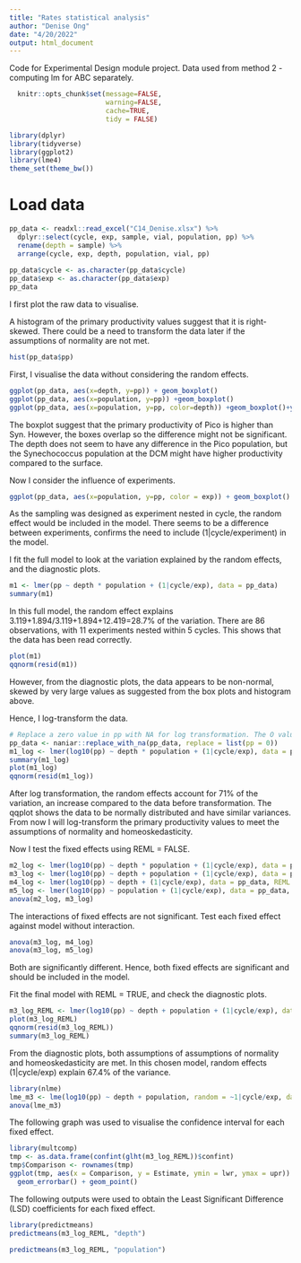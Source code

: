 ```yaml
---
title: "Rates statistical analysis"
author: "Denise Ong"
date: "4/20/2022"
output: html_document
---
```


Code for Experimental Design module project. Data used from method 2 - computing lm for ABC separately.
```r
  knitr::opts_chunk$set(message=FALSE,
                        warning=FALSE,
                        cache=TRUE,
                        tidy = FALSE)
```

```r
library(dplyr)
library(tidyverse)
library(ggplot2)
library(lme4)
theme_set(theme_bw())
```

# Load data
```r
pp_data <- readxl::read_excel("C14_Denise.xlsx") %>%
  dplyr::select(cycle, exp, sample, vial, population, pp) %>%
  rename(depth = sample) %>%
  arrange(cycle, exp, depth, population, vial, pp) 
  
pp_data$cycle <- as.character(pp_data$cycle)
pp_data$exp <- as.character(pp_data$exp)
pp_data
```

I first plot the raw data to visualise.

A histogram of the primary productivity values suggest that it is right-skewed. There could be a need to transform the data later if the assumptions of normality are not met.
```r
hist(pp_data$pp)
```

First, I visualise the data without considering the random effects.
```r
ggplot(pp_data, aes(x=depth, y=pp)) + geom_boxplot()
ggplot(pp_data, aes(x=population, y=pp)) +geom_boxplot()
ggplot(pp_data, aes(x=population, y=pp, color=depth)) +geom_boxplot()+ylab("Primary productivity (fgC/h/cell)")+xlab("Plankton group")
```
The boxplot suggest that the primary productivity of Pico is higher than Syn. However, the boxes overlap so the difference might not be significant. The depth does not seem to have any difference in the Pico population, but the Synechococcus population at the DCM might have higher productivity compared to the surface.

Now I consider the influence of experiments.
```r
ggplot(pp_data, aes(x=population, y=pp, color = exp)) + geom_boxplot() +facet_wrap(~depth)+ylab("Primary productivity (fgC/h/cell)")+xlab("Plankton group")
```
As the sampling was designed as experiment nested in cycle, the random effect would be included in the model. There seems to be a difference between experiments, confirms the need to include (1|cycle/experiment) in the model. 

I fit the full model to look at the variation explained by the random effects, and the diagnostic plots.
```r
m1 <- lmer(pp ~ depth * population + (1|cycle/exp), data = pp_data)
summary(m1)
```
In this full model, the random effect explains 3.119+1.894/3.119+1.894+12.419=28.7% of the variation. There are 86 observations, with 11 experiments nested within 5 cycles. This shows that the data has been read correctly.

```r
plot(m1)
qqnorm(resid(m1))
```
However, from the diagnostic plots, the data appears to be non-normal, skewed by very large values as suggested from the box plots and histogram above.

Hence, I log-transform the data.
```r
# Replace a zero value in pp with NA for log transformation. The O value is not a true measurement, but missing replicate that became a data point when I merged with another table during my calculations for pp. So, it is actually an NA!
pp_data <- naniar::replace_with_na(pp_data, replace = list(pp = 0))
m1_log <- lmer(log10(pp) ~ depth * population + (1|cycle/exp), data = pp_data)
summary(m1_log)
plot(m1_log)
qqnorm(resid(m1_log))
```

After log transformation, the random effects account for 71% of the variation, an increase compared to the data before transformation. The qqplot shows the data to be normally distributed and have similar variances. From now I will log-transform the primary productivity values to meet the assumptions of normality and homeoskedasticity.

Now I test the fixed effects using REML = FALSE.
```r
m2_log <- lmer(log10(pp) ~ depth * population + (1|cycle/exp), data = pp_data, REML = FALSE)
m3_log <- lmer(log10(pp) ~ depth + population + (1|cycle/exp), data = pp_data, REML = FALSE)
m4_log <- lmer(log10(pp) ~ depth + (1|cycle/exp), data = pp_data, REML = FALSE)
m5_log <- lmer(log10(pp) ~ population + (1|cycle/exp), data = pp_data, REML = FALSE)
anova(m2_log, m3_log)
```
The interactions of fixed effects are not significant. Test each fixed effect against model without interaction.
```r
anova(m3_log, m4_log)
anova(m3_log, m5_log)
```
Both are significantly different. Hence, both fixed effects are significant and should be included in the model.

Fit the final model with REML = TRUE, and check the diagnostic plots. 
```r
m3_log_REML <- lmer(log10(pp) ~ depth + population + (1|cycle/exp), data = pp_data, REML = TRUE)
plot(m3_log_REML)
qqnorm(resid(m3_log_REML))
summary(m3_log_REML)
```
From the diagnostic plots, both assumptions of assumptions of normality and homeoskedasticity are met.
In this chosen model, random effects (1|cycle/exp) explain 67.4% of the variance.

```r
library(nlme)
lme_m3 <- lme(log10(pp) ~ depth + population, random = ~1|cycle/exp, data = pp_data, na.action=na.exclude)
anova(lme_m3)
```

The following graph was used to visualise the confidence interval for each fixed effect.
```r
library(multcomp)
tmp <- as.data.frame(confint(glht(m3_log_REML))$confint)
tmp$Comparison <- rownames(tmp)
ggplot(tmp, aes(x = Comparison, y = Estimate, ymin = lwr, ymax = upr)) +
  geom_errorbar() + geom_point()
```

The following outputs were used to obtain the Least Significant Difference (LSD) coefficients for each fixed effect.
```r
library(predictmeans)
predictmeans(m3_log_REML, "depth")
```

```r
predictmeans(m3_log_REML, "population")
```

